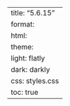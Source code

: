 ---
title: "5.6.15"
format:
    html:
        theme:
            light: flatly
            dark: darkly
        css: styles.css
        toc: true
---
